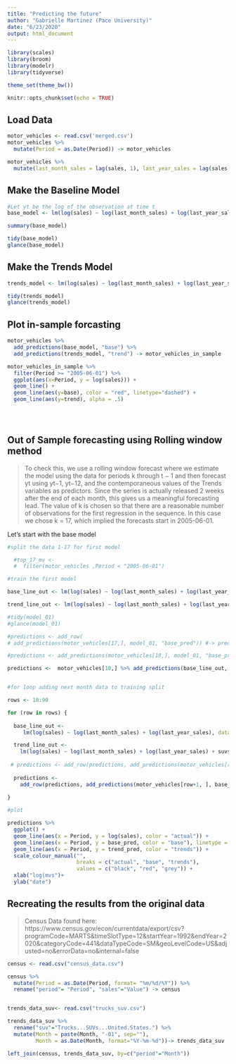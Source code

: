 ```yaml
---
title: "Predicting the future"
author: "Gabrielle Martinez (Pace University)"
date: "6/23/2020"
output: html_document
---
```


```r
library(scales)
library(broom)
library(modelr)
library(tidyverse)

theme_set(theme_bw())

knitr::opts_chunk$set(echo = TRUE)
```

## Load Data

```r
motor_vehicles <- read.csv('merged.csv')
motor_vehicles %>%
  mutate(Period = as.Date(Period)) -> motor_vehicles

motor_vehicles %>% 
  mutate(last_month_sales = lag(sales, 1), last_year_sales = lag(sales, 12)) -> motor_vehicles
```

## Make the Baseline Model

```r

#Let yt be the log of the observation at time t
base_model <- lm(log(sales) ~ log(last_month_sales) + log(last_year_sales), data = motor_vehicles)

summary(base_model)

tidy(base_model)
glance(base_model)

```

## Make the Trends Model
```r

trends_model <- lm(log(sales) ~ log(last_month_sales) + log(last_year_sales) + suvs + insurance, data = motor_vehicles)

tidy(trends_model)
glance(trends_model)

```

## Plot in-sample forcasting
```r

motor_vehicles %>% 
  add_predictions(base_model, "base") %>%
  add_predictions(trends_model, "trend") -> motor_vehicles_in_sample

motor_vehicles_in_sample %>%
  filter(Period >= "2005-06-01") %>%
  ggplot(aes(x=Period, y = log(sales))) +
  geom_line() + 
  geom_line(aes(y=base), color = "red", linetype="dashed") +
  geom_line(aes(y=trend), alpha = .5)


  

```


## Out of Sample forecasting using Rolling window method

> To check this, we use a rolling window forecast where we estimate the model using
the data for periods k through t − 1 and then forecast yt using yt−1, yt−12, and the
contemporaneous values of the Trends variables as predictors. Since the series is actually
released 2 weeks after the end of each month, this gives us a meaningful forecasting lead.
The value of k is chosen so that there are a reasonable number of observations for the
first regression in the sequence. In this case we chose k = 17, which implied the forecasts
start in 2005-06-01.

Let's start with the base model
```r

#split the data 1-17 for first model

  #top_17_mv <- 
  #  filter(motor_vehicles ,Period < "2005-06-01")

#train the first model

base_line_out <- lm(log(sales) ~ log(last_month_sales) + log(last_year_sales), data=motor_vehicles[1:17,])

trend_line_out <- lm(log(sales) ~ log(last_month_sales) + log(last_year_sales) + suvs + insurance, data=motor_vehicles[1:17,])

#tidy(model_01)
#glance(model_01)

#predictions <- add_row(
# add_predictions(motor_vehicles[17,], model_01, "base_pred")) #-> predictions

#predictions <- add_predictions(motor_vehicles[18,], model_01, "base_pred")

predictions <-  motor_vehicles[18,] %>% add_predictions(base_line_out, "base_pred") %>% add_predictions(trend_line_out, "trend_pred")


#for loop adding next month data to training split

rows <- 18:90

for (row in rows) {
  
  base_line_out <- 
     lm(log(sales) ~ log(last_month_sales) + log(last_year_sales), data=motor_vehicles[1:row,])

  trend_line_out <- 
    lm(log(sales) ~ log(last_month_sales) + log(last_year_sales) + suvs + insurance, data=motor_vehicles[1:row,])
    
 # predictions <- add_row(predictions, add_predictions(motor_vehicles[row+1,], model_01, "base_pred"))
  
  predictions <- 
    add_row(predictions, add_predictions(motor_vehicles[row+1, ], base_line_out, "base_pred") %>% add_predictions(trend_line_out, "trend_pred"))
  
}

#plot

predictions %>%
  ggplot() +
  geom_line(aes(x = Period, y = log(sales), color = "actual")) +
  geom_line(aes(x = Period, y = base_pred, color = "base"), linetype = "dashed") +
  geom_line(aes(x = Period, y = trend_pred, color = "trends")) +
  scale_colour_manual("", 
                      breaks = c("actual", "base", "trends"),
                      values = c("black", "red", "grey")) +
  xlab("log(mvs")+
  ylab("date")

```


## Recreating the results from the original data

>Census Data found here: https://www.census.gov/econ/currentdata/export/csv?programCode=MARTS&timeSlotType=12&startYear=1992&endYear=2020&categoryCode=441&dataTypeCode=SM&geoLevelCode=US&adjusted=no&errorData=no&internal=false


```r

census <- read.csv("census_data.csv")

census %>% 
  mutate(Period = as.Date(Period, format= "%m/%d/%Y")) %>%
  rename("period"= "Period", "sales"="Value") -> census


trends_data_suv<- read.csv("trucks_suv.csv")

trends_data_suv %>%
  rename("suv"="Trucks...SUVs...United.States.") %>%
  mutate(Month = paste(Month, "-01", sep=""), 
         Month = as.Date(Month, format="%Y-%m-%d"))-> trends_data_suv

left_join(census, trends_data_suv, by=c("period"="Month"))
           
           
```





